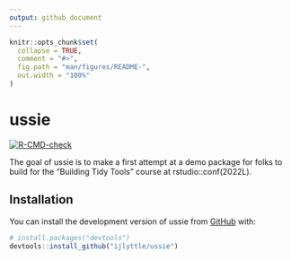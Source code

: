 ```yaml
---
output: github_document
---
```


<!-- README.md is generated from README.Rmd. Please edit that file -->

```r
knitr::opts_chunk$set(
  collapse = TRUE,
  comment = "#>",
  fig.path = "man/figures/README-",
  out.width = "100%"
)
```

# ussie

<!-- badges: start -->
[![R-CMD-check](https://github.com/ijlyttle/ussie/workflows/R-CMD-check/badge.svg)](https://github.com/ijlyttle/ussie/actions)
<!-- badges: end -->

The goal of ussie is to make a first attempt at a demo package for folks to build for the "Building Tidy Tools" course at rstudio::conf(2022L).


## Installation

You can install the development version of ussie from [GitHub](https://github.com/) with:

``` r
# install.packages("devtools")
devtools::install_github("ijlyttle/ussie")
```
